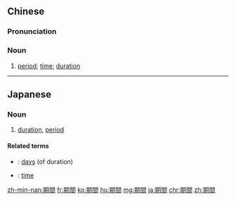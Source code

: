 {{also|期间}}
==Chinese==
{{zh-forms|s=期间}}

===Pronunciation===
{{zh-pron
|m=期jiān
|c=kei4 gaan1
|h=pfs=khì-kiên
|mn=kî-kan
|cat=n
}}

===Noun===
{{zh-noun}}

# [[period]]; [[time]]; [[duration]]

{{zh-cat|Elementary|Time}}

----

==Japanese==
{{ja-kanjitab|き|かん|yomi=on}}

===Noun===
{{ja-noun|きかん}}

# [[duration]], [[period]]

====Related terms====
* {{ja-r|日数|にっすう}}: [[days]] (of duration)
* {{ja-r|時%間|じ%かん}}: [[time]]

[[zh-min-nan:期間]]
[[fr:期間]]
[[ko:期間]]
[[hu:期間]]
[[mg:期間]]
[[ja:期間]]
[[chr:期間]]
[[zh:期間]]